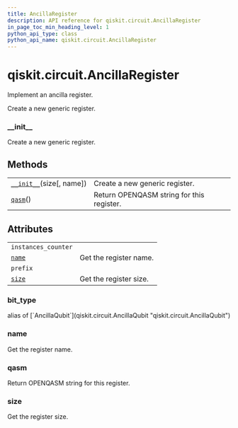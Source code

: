 ```yaml
---
title: AncillaRegister
description: API reference for qiskit.circuit.AncillaRegister
in_page_toc_min_heading_level: 1
python_api_type: class
python_api_name: qiskit.circuit.AncillaRegister
---
```


<span id="qiskit-circuit-ancillaregister" />

# qiskit.circuit.AncillaRegister

<Class id="qiskit.circuit.AncillaRegister" isDedicatedPage={true} github="https://github.com/qiskit/qiskit/tree/stable/0.16/qiskit/circuit/quantumregister.py" signature="AncillaRegister(size, name=None)">
  Implement an ancilla register.

  Create a new generic register.

  ### \_\_init\_\_

  <Function id="qiskit.circuit.AncillaRegister.__init__" name="__init__" signature="__init__(size, name=None)">
    Create a new generic register.
  </Function>

  ## Methods

  |                                                                                                                 |                                           |
  | --------------------------------------------------------------------------------------------------------------- | ----------------------------------------- |
  | [`__init__`](#qiskit.circuit.AncillaRegister.__init__ "qiskit.circuit.AncillaRegister.__init__")(size\[, name]) | Create a new generic register.            |
  | [`qasm`](#qiskit.circuit.AncillaRegister.qasm "qiskit.circuit.AncillaRegister.qasm")()                          | Return OPENQASM string for this register. |

  ## Attributes

  |                                                                                      |                        |
  | ------------------------------------------------------------------------------------ | ---------------------- |
  | `instances_counter`                                                                  |                        |
  | [`name`](#qiskit.circuit.AncillaRegister.name "qiskit.circuit.AncillaRegister.name") | Get the register name. |
  | `prefix`                                                                             |                        |
  | [`size`](#qiskit.circuit.AncillaRegister.size "qiskit.circuit.AncillaRegister.size") | Get the register size. |

  ### bit\_type

  <Attribute id="qiskit.circuit.AncillaRegister.bit_type" name="bit_type">
    alias of [`AncillaQubit`](qiskit.circuit.AncillaQubit "qiskit.circuit.AncillaQubit")
  </Attribute>

  ### name

  <Function id="qiskit.circuit.AncillaRegister.name" name="name" signature="property name">
    Get the register name.
  </Function>

  ### qasm

  <Function id="qiskit.circuit.AncillaRegister.qasm" name="qasm" signature="qasm()">
    Return OPENQASM string for this register.
  </Function>

  ### size

  <Function id="qiskit.circuit.AncillaRegister.size" name="size" signature="property size">
    Get the register size.
  </Function>
</Class>

